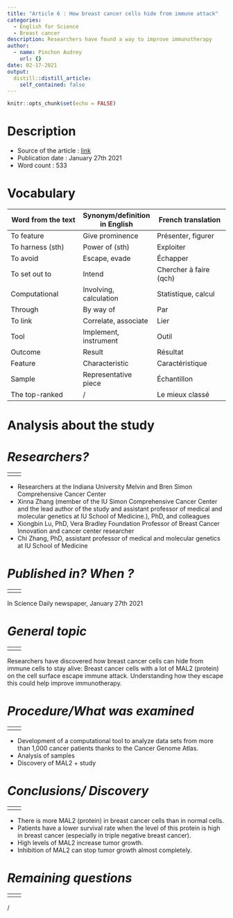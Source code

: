 ```yaml
---
title: "Article 6 : How breast cancer cells hide from immune attack"
categories: 
  - English for Science
  - Breast cancer 
description: Researchers have found a way to improve immunotherapy
author:
  - name: Pinchon Audrey
    url: {}
date: 02-17-2021
output:
  distill::distill_article:
    self_contained: false
---
```


```r
knitr::opts_chunk$set(echo = FALSE)
```

# __Description__
- Source of the article : [link](https://www.sciencedaily.com/releases/2021/01/210127140132.htm)
- Publication date : January 27th 2021
- Word count : 533

# __Vocabulary__
| Word from the text | Synonym/definition in English | French translation |
| --- | --- | --- |
| To feature | Give prominence | Présenter, figurer |
| To harness (sth) | Power of (sth) | Exploiter |
| To avoid | Escape, evade | Échapper |
| To set out to | Intend | Chercher à faire (qch) |
| Computational | Involving, calculation | Statistique, calcul |
| Through | By way of | Par |
| To link | Correlate, associate | Lier |
| Tool | Implement, instrument | Outil |
| Outcome | Result | Résultat |
| Feature | Characteristic |Caractéristique |
| Sample | Representative piece | Échantillon |
| The top-ranked | / | Le mieux classé |

# __Analysis about the study__

# *__Researchers?__*
|  
| --- | --- |
|  |  |
-	Researchers at the Indiana University Melvin and Bren Simon Comprehensive Cancer Center 
-	Xinna Zhang (member of the IU Simon Comprehensive Cancer Center and the lead author of the study and assistant professor of medical and molecular genetics at IU School of Medicine.), PhD, and colleagues
-	Xiongbin Lu, PhD, Vera Bradley Foundation Professor of Breast Cancer Innovation and cancer center researcher
-	Chi Zhang, PhD, assistant professor of medical and molecular genetics at IU School of Medicine

# *__Published in? When ?__*
|  
| --- | --- |
|  |  |
In Science Daily newspaper, January 27th 2021

# *__General topic__* 
|  
| --- | --- |
|  |  |
Researchers have discovered how breast cancer cells can hide from immune cells to stay alive: Breast cancer cells with a lot of MAL2 (protein) on the cell surface escape immune attack. Understanding how they escape this could help improve immunotherapy.

# *__Procedure/What was examined__*
|  
| --- | --- |
|  |  |
-	Development of a computational tool to analyze data sets from more than 1,000 cancer patients thanks to the Cancer Genome Atlas.  
-	Analysis of samples
-	Discovery of MAL2 + study 

# *__Conclusions/ Discovery__*
|  
| --- | --- |
|  |  |
-	There is more MAL2 (protein) in breast cancer cells than in normal cells. 
-	Patients have a lower survival rate when the level of this protein is high in breast cancer (especially in triple negative breast cancer).
-	High levels of MAL2 increase tumor growth. 
-	Inhibition of MAL2 can stop tumor growth almost completely.

# *__Remaining questions__*
|  
| --- | --- |
|  |  |
/
